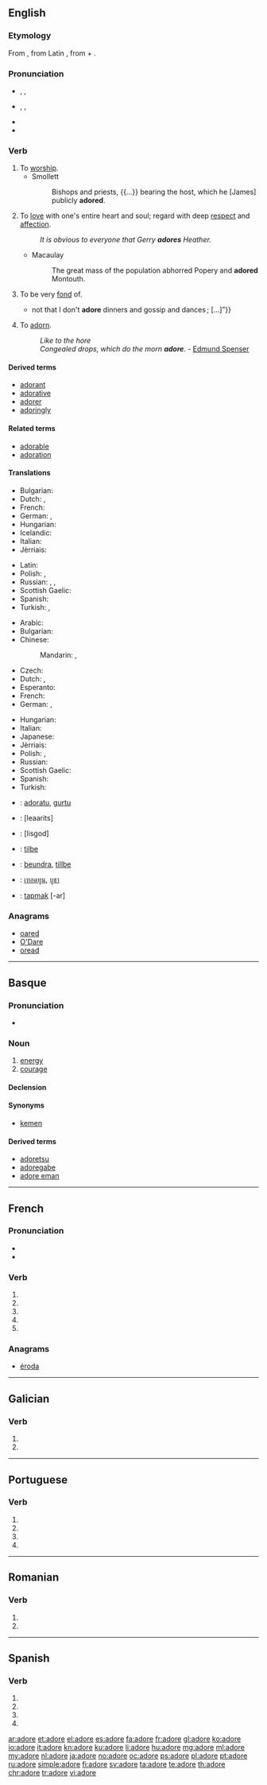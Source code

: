 {{also|adoré}}
==English==

===Etymology===
From {{etyl|fro|en}} {{term|adorer|lang=fro}}, from Latin {{term|adoro|lang=la}}, from {{term|ad||to|lang=la}} + {{term|oro|to speak, to pray|lang=la}}.

===Pronunciation===
* {{a|RP}} {{enPR|ədô'}}, {{IPA|/əˈdɔː/}}, {{X-SAMPA|/@"dO:/}}
* {{a|US}} {{enPR|ədôr'}}, {{IPA|/əˈdɔːr/}}, {{X-SAMPA|/@"dO:r/}}
* {{audio|en-us-adore.ogg|Audio (US)}}
* {{rhymes|ɔː(r)}}

===Verb===
{{en-verb|ador|ing}}

# To [[worship]].
#* Smollett
#*: Bishops and priests, {{...}} bearing the host, which he [James] publicly '''adored'''.
# To [[love]] with one's entire heart and soul; regard with deep [[respect]] and [[affection]].
#: ''It is obvious to everyone that Gerry '''adores''' Heather.''
#* Macaulay
#*: The great mass of the population abhorred Popery and '''adored''' Montouth.
# To be very [[fond]] of.
#* {{quote-book|year=1907|author=[[w:Robert W. Chambers|Robert Chambers]]
|title=The Younger Set
|chapter=2/5|url=http://openlibrary.org/works/OL8127246W
|passage=“I ought to arise and go forth with timbrel and with dances ; but, do you know, I am not inclined to revels ?{{...}}not that I don't '''adore''' dinners and gossip and dances ;&nbsp;[&hellip;]”}}
# {{context|obsolete|lang=en}} To [[adorn]].
#: ''Like to the hore<br>Congealed drops, which do the morn '''adore'''.'' - [[w:Edmund Spenser|Edmund Spenser]]

====Derived terms====
* [[adorant]]
* [[adorative]]
* [[adorer]]
* [[adoringly]]

====Related terms====
* [[adorable]]
* [[adoration]]

====Translations====
{{trans-top|worship}}
* Bulgarian: {{t+|bg|боготворя|tr=bogotvorjá}}
* Dutch: {{t+|nl|aanbidden}}, {{t+|nl|adoreren}}
* French: {{t+|fr|adorer}}
* German: {{t+|de|anbeten}}, {{t+|de|verehren}}
* Hungarian: {{t+|hu|imád}}
* Icelandic: {{t|is|dýrka}}
* Italian: {{t+|it|adorare}}
* Jèrriais: {{t|roa-jer|adouother}}
{{trans-mid}}
* Latin: {{t+|la|adōrō}}
* Polish: {{t+|pl|uwielbiać}}, {{t+|pl|wielbić}}
* Russian: {{t+|ru|боготворить|tr=bogotvorít'}} {{impf}}, {{t+|ru|поклоняться|tr=poklonját'sja}} {{impf}} {{qualifier|+ [[dative case]]}}, {{t+|ru|преклоняться|tr=preklonját'sja}} {{impf}} {{qualifier|[[перед]] + [[instrumental case]]}}
* Scottish Gaelic: {{l/gd|dèan adhradh}}
* Spanish: {{t+|es|adorar}}
* Turkish: {{t+|tr|tapmak}}, {{t+|tr|tapınmak}}
{{trans-bottom}}

{{trans-top|love with entire heart and soul}}
* Arabic: {{t+|ar|عشق|tr=3áshiqa}}
* Bulgarian: {{t+|bg|обожавам|tr=obožávam}}
* Chinese:
*: Mandarin: {{t|cmn|熱愛|sc=Hani}}, {{t|cmn|热爱|tr=rè'ài|sc=Hani}}
* Czech: {{t|cs|zbožňovat}}
* Dutch: {{t+|nl|aanbidden}}, {{t+|nl|adoreren}}
* Esperanto: {{t|eo|adori}}
* French: {{t+|fr|adorer}}
* German: {{t+|de|anbeten}}, {{t+|de|verehren}}
{{trans-mid}}
* Hungarian: {{t+|hu|imád}}
* Italian: {{t+|it|adorare}}
* Japanese: {{t+|ja|熱愛|alt=熱愛する|tr=ねつあいする, netsuai-suru}}
* Jèrriais: {{t|roa-jer|adouother}}
* Polish: {{t+|pl|uwielbiać}}, {{t+|pl|ubóstwiać}}
* Russian: {{t+|ru|обожать|tr=obožát'}} {{impf}}
* Scottish Gaelic: {{l/gd|gràdhaich}}
* Spanish: {{t+|es|querer}}
* Turkish: {{t+|tr|tapmak}}
{{trans-bottom}}

{{checktrans-top}}
* {{ttbc|eu}}: [[adoratu]], [[gurtu]]
* {{ttbc|he}}: {{t|he|להעריץ}} [leaarits]
* {{ttbc|he}}: {{t|he|לסגוד}} [lisgod]
* {{ttbc|no}}: [[tilbe]]
{{trans-mid}}
* {{ttbc|sv}}: [[beundra]], [[tillbe]]
* {{ttbc|th}}: [[เทอดทูน]], [[บูชา]]
* {{ttbc|tr}}: [[tapmak]] [-ar]
{{trans-bottom}}

===Anagrams===
* [[oared#English|oared]]
* [[O'Dare#English|O'Dare]]
* [[oread#English|oread]]

----

==Basque==

===Pronunciation===
* {{IPA|/a´do.ɾe/|lang=eu}}

===Noun===
{{head|eu|noun}}

# [[energy]]
# [[courage]]

====Declension====
{{eu-decl-inanim noun|av=1|kv=1}}

====Synonyms====
* [[kemen]]

====Derived terms====
* [[adoretsu]]
* [[adoregabe]]
* [[adore eman]]

----

==French==

===Pronunciation===
* {{IPA|/a.dɔʁ/|lang=fr}}
* {{audio|Fr-Paris--adore.ogg|Audio (Paris)}}

===Verb===
{{fr-verb-form}}

# {{conjugation of|adorer||1|s|pres|ind|lang=fr}}
# {{conjugation of|adorer||3|s|pres|ind|lang=fr}}
# {{conjugation of|adorer||1|s|pres|sub|lang=fr}}
# {{conjugation of|adorer||1|s|pres|sub|lang=fr}}
# {{conjugation of|adorer||2|s|imp|lang=fr}}

===Anagrams===
* [[éroda#French|éroda]]

----

==Galician==

===Verb===
{{gl-verb-form}}

# {{conjugation of|adorar||lang=gl|1|s|pres|sub}}
# {{conjugation of|adorar||lang=gl|3|s|pres|sub}}

----

==Portuguese==

===Verb===
{{head|pt|verb form}}

# {{conjugation of|adorar||1|s|present|subjunctive|lang=pt}}
# {{conjugation of|adorar||3|s|present|subjunctive|lang=pt}}
# {{conjugation of|adorar||1|s|imperative|lang=pt}}
# {{conjugation of|adorar||3|s|imperative|lang=pt}}

----

==Romanian==

===Verb===
{{head|ro}}

# {{ro-form-verb|3s|sub|adora}}
# {{ro-form-verb|3p|sub|adora}}

----

==Spanish==

===Verb===
{{es-verb-form|adorar}}

# {{es-verb form of|ending=ar|mood=imperative|pers=2|formal=yes|number=singular|adorar}}
# {{es-verb form of|ending=ar|mood=subjunctive|tense=present|pers=1|number=singular|adorar}}
# {{es-verb form of|ending=ar|mood=subjunctive|tense=present|pers=2|formal=yes|number=singular|adorar}}
# {{es-verb form of|ending=ar|mood=subjunctive|tense=present|pers=3|number=singular|adorar}}

[[ar:adore]]
[[et:adore]]
[[el:adore]]
[[es:adore]]
[[fa:adore]]
[[fr:adore]]
[[gl:adore]]
[[ko:adore]]
[[io:adore]]
[[it:adore]]
[[kn:adore]]
[[ku:adore]]
[[li:adore]]
[[hu:adore]]
[[mg:adore]]
[[ml:adore]]
[[my:adore]]
[[nl:adore]]
[[ja:adore]]
[[no:adore]]
[[oc:adore]]
[[ps:adore]]
[[pl:adore]]
[[pt:adore]]
[[ru:adore]]
[[simple:adore]]
[[fi:adore]]
[[sv:adore]]
[[ta:adore]]
[[te:adore]]
[[th:adore]]
[[chr:adore]]
[[tr:adore]]
[[vi:adore]]